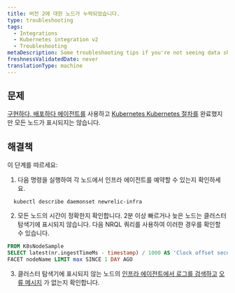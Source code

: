 ```yaml
---
title: 버전 2에 대한 노드가 누락되었습니다.
type: troubleshooting
tags:
  - Integrations
  - Kubernetes integration v2
  - Troubleshooting
metaDescription: Some troubleshooting tips if you're not seeing data show up for your New Relic's Kubernetes integration.
freshnessValidatedDate: never
translationType: machine
---
```


## 문제

[구현하다, 배포하다 에이전트를](/docs/infrastructure/infrastructure-monitoring/get-started/choose-infra-install-method/) 사용하고 [Kubernetes Kubernetes 절차를](/install/kubernetes/) 완료했지만 모든 노드가 표시되지는 않습니다.

## 해결책

이 단계를 따르세요:

1. 다음 명령을 실행하여 각 노드에서 인프라 에이전트를 예약할 수 있는지 확인하세요.

```shell
  kubectl describe daemonset newrelic-infra
```

2. 모든 노드의 시간이 정확한지 확인합니다. 2분 이상 빠르거나 늦은 노드는 클러스터 탐색기에 표시되지 않습니다. 다음 NRQL 쿼리를 사용하여 이러한 경우를 확인할 수 있습니다.

```sql
FROM K8sNodeSample
SELECT latest(nr.ingestTimeMs - timestamp) / 1000 AS 'Clock offset seconds'
FACET nodeName LIMIT max SINCE 1 DAY AGO
```

3. 클러스터 탐색기에 표시되지 않는 노드의 [인프라 에이전트에서 로그를 검색하고](/docs/kubernetes-pixie/kubernetes-integration/advanced-configuration/k8s-version2/overview/#logs-version2) [오류 메시지](/docs/kubernetes-pixie/kubernetes-integration/advanced-configuration/k8s-version2/errors/) 가 없는지 확인합니다.